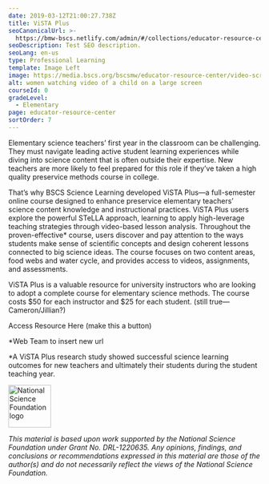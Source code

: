 ```yaml
---
date: 2019-03-12T21:00:27.738Z
title: ViSTA Plus
seoCanonicalUrl: >-
  https://bmw-bscs.netlify.com/admin/#/collections/educator-resource-center/vista-plus
seoDescription: Test SEO description.
seoLang: en-us
type: Professional Learning
template: Image Left
image: https://media.bscs.org/bscsmw/educator-resource-center/video-screen.jpg
alt: women watching video of a child on a large screen
courseId: 0
gradeLevel:
  - Elementary
page: educator-resource-center
sortOrder: 7
---
```

Elementary science teachers’ first year in the classroom can be challenging. They must navigate leading active student learning experiences while diving into science content that is often outside their expertise. New teachers are more likely to feel prepared for this role if they’ve taken a high quality preservice methods course in college.  

That’s why BSCS Science Learning developed ViSTA Plus—a full-semester online course designed to enhance preservice elementary teachers’ science content knowledge and instructional practices. ViSTA Plus users explore the powerful STeLLA approach, learning to apply high-leverage teaching strategies through video-based lesson analysis. Throughout the proven-effective* course, users discover and pay attention to the ways students make sense of scientific concepts and design coherent lessons connected to big science ideas. The course focuses on two content areas, food webs and water cycle, and provides access to videos, assignments, and assessments.  

ViSTA Plus is a valuable resource for university instructors who are looking to adopt a complete course for elementary science methods. The course costs $50 for each instructor and $25 for each student. (still true—Cameron/Jillian?)

Access Resource Here (make this a button) 

\*Web Team to insert new url

\*A ViSTA Plus research study showed successful science learning outcomes for new teachers and ultimately their students during the student teaching year.  

<div class="d-flex justify-content-center">
  <div class="p-2">
    <a href="https://www.nsf.gov" target="_blank" rel="noopener noreferrer">
      <img src="/assets/nsf_logo.svg" alt="National Science Foundation logo" style="height: 85px;" />
    </a>
  </div>
  <p class="p-2" style="margin: 0;">

_This material is based upon work supported by the National Science Foundation under Grant No._ _DRL-1220635. Any opinions, findings, and conclusions or recommendations expressed in this material are those of the author(s) and do not necessarily reflect the views of the National Science Foundation._
